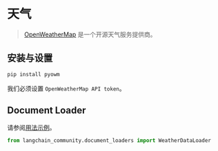 # 天气

>[OpenWeatherMap](https://openweathermap.org/) 是一个开源天气服务提供商。

## 安装与设置

```bash
pip install pyowm
```

我们必须设置 `OpenWeatherMap API token`。

## Document Loader

请参阅[用法示例](/docs/integrations/document_loaders/weather)。

```python
from langchain_community.document_loaders import WeatherDataLoader
```
